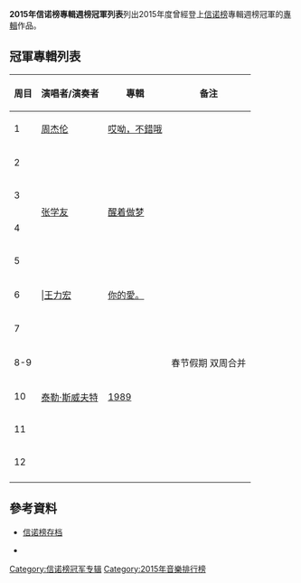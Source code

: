 '''2015年信诺榜專輯週榜冠軍列表'''列出2015年度曾經登上[[信诺榜|信诺榜]]專輯週榜冠軍的[[音樂專輯|專輯]]作品。

==冠軍專輯列表==

{|class="wikitable plainrowheaders" style="text-align: center"
!周目!!演唱者/演奏者!!專輯!!备注
|-
|1||[[周杰伦|周杰伦]]||[[哎呦，不錯哦|哎呦，不錯哦]]||
|-
|2||rowspan="4"|[[张学友|张学友]]||rowspan="4"|[[醒着做梦|醒着做梦]]||
|-
|3||
|-
|4||
|-
|5||
|-
|6|||[[王力宏|王力宏]]||[[你的愛。|你的愛。]]||
|-
|7||rowspan="6"|[[泰勒·斯威夫特|泰勒·斯威夫特]]||rowspan="6"|[[1989_(泰勒·斯威夫特专辑)|1989]]||
|-
|8-9||春节假期 双周合并
|-
|10||
|-
|11||
|-
|12||
|-
|}

==參考資料==
*[https://web.archive.org/web/20141212192430/http://www.sino-chart.com/archive/ 信诺榜存档]

*[[Category:信诺榜冠军专辑|Category:信诺榜冠军专辑]]
[[Category:2015年音樂排行榜|Category:2015年音樂排行榜]]